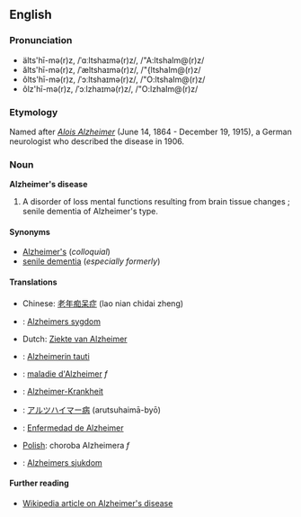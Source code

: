 ==English==
===Pronunciation===
*älts'hī-mə(r)z, /ˈɑːltshaɪmə(r)z/, /"A:ltshaIm@(r)z/
*ălts'hī-mə(r)z, /ˈæltshaɪmə(r)z/, /"{ltshaIm@(r)z/
*ôlts'hī-mə(r)z, /ˈɔːltshaɪmə(r)z/, /"O:ltshaIm@(r)z/
*ôlz'hī-mə(r)z, /ˈɔːlzhaɪmə(r)z/, /"O:lzhaIm@(r)z/

=== Etymology ===
Named after ''[[w:Alois Alzheimer|Alois Alzheimer]]'' (June 14, 1864 - December 19, 1915), a German neurologist who described the disease in 1906.

===Noun===
'''Alzheimer's disease'''

# A disorder of loss mental functions resulting from brain tissue changes<!-- encyclopedic info?: the causes of which are not yet fully elucidated-->; senile dementia of Alzheimer's type.

====Synonyms====
*[[Alzheimer's]] (''colloquial'')
*[[senile dementia]] (''especially formerly'')

==== Translations ====
*Chinese: [[老年痴呆症]] (lao nian chidai zheng)
*{{da}}: [[Alzheimers sygdom]]
*Dutch:  [[Ziekte van Alzheimer]]
*{{fi}}: [[Alzheimerin tauti]]
*{{fr}}: [[maladie d'Alzheimer]] ''f''
*{{de}}: [[Alzheimer-Krankheit]]
*{{ja}}: [[アルツハイマー病]] (arutsuhaimā-byō)
*{{es}}: [[Enfermedad de Alzheimer]]
*[[Polish]]: choroba Alzheimera ''f''
*{{sv}}: [[Alzheimers sjukdom]]

==== Further reading ====
*[[w:Alzheimer's disease|Wikipedia article on Alzheimer's disease]]